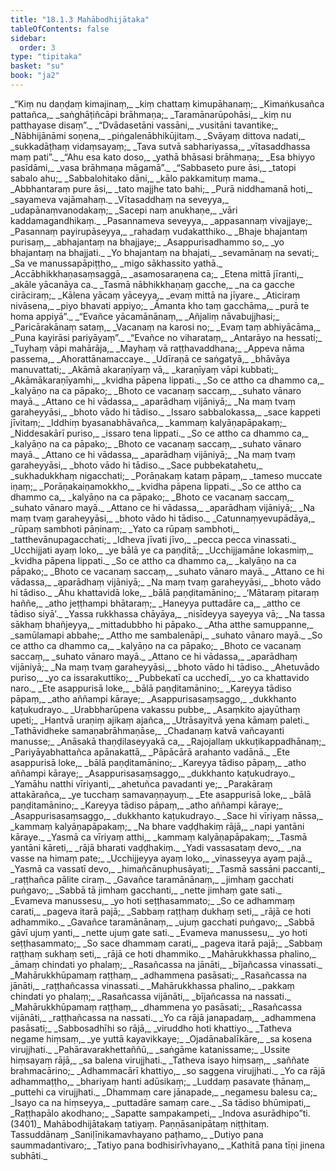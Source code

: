 ```yaml
---
title: "18.1.3 Mahābodhijātaka"
tableOfContents: false
sidebar:
  order: 3
type: "tipitaka"
basket: "su"
book: "ja2"
---
```



<DynamicBreadcrumb />

<Division number="124" book="ja2">

<Paragraph number="380" type="verses" book="ja2">
_“Kiṃ nu daṇḍaṃ kimajinaṃ,_  
_kiṃ chattaṃ kimupāhanaṃ;_  
_Kimaṅkusañca pattañca,_  
_saṅghāṭiñcāpi brāhmaṇa;_  
_Taramānarūpohāsi,_  
_kiṃ nu patthayase disaṃ”._  

</Paragraph>

</Division>
<Division number="125" book="ja2">

<Paragraph number="381" type="verses" book="ja2">
_“Dvādasetāni vassāni,_  
_vusitāni tavantike;_  
_Nābhijānāmi soṇena,_  
_piṅgalenābhikūjitaṃ._  

</Paragraph>

</Division>
<Division number="126" book="ja2">

<Paragraph number="382" type="verses" book="ja2">
_Svāyaṃ dittova nadati,_  
_sukkadāṭhaṃ vidaṃsayaṃ;_  
_Tava sutvā sabhariyassa,_  
_vītasaddhassa maṃ pati”._  

</Paragraph>

</Division>
<Division number="127" book="ja2">

<Paragraph number="383" type="verses" book="ja2">
_“Ahu esa kato doso,_  
_yathā bhāsasi brāhmaṇa;_  
_Esa bhiyyo pasīdāmi,_  
_vasa brāhmaṇa māgamā”._  

</Paragraph>

</Division>
<Division number="128" book="ja2">

<Paragraph number="384" type="verses" book="ja2">
_“Sabbaseto pure āsi,_  
_tatopi sabalo ahu;_  
_Sabbalohitako dāni,_  
_kālo pakkamituṃ mama._  

</Paragraph>

</Division>
<Division number="129" book="ja2">

<Paragraph number="385" type="verses" book="ja2">
_Abbhantaraṃ pure āsi,_  
_tato majjhe tato bahi;_  
_Purā niddhamanā hoti,_  
_sayameva vajāmahaṃ._  

</Paragraph>

</Division>
<Division number="130" book="ja2">

<Paragraph number="386" type="verses" book="ja2">
_Vītasaddhaṃ na seveyya,_  
_udapānaṃvanodakaṃ;_  
_Sacepi naṃ anukhaṇe,_  
_vāri kaddamagandhikaṃ._  

</Paragraph>

</Division>
<Division number="131" book="ja2">

<Paragraph number="387" type="verses" book="ja2">
_Pasannameva seveyya,_  
_appasannaṃ vivajjaye;_  
_Pasannaṃ payirupāseyya,_  
_rahadaṃ vudakatthiko._  

</Paragraph>

</Division>
<Division number="132" book="ja2">

<Paragraph number="388" type="verses" book="ja2">
_Bhaje bhajantaṃ purisaṃ,_  
_abhajantaṃ na bhajjaye;_  
_Asappurisadhammo so,_  
_yo bhajantaṃ na bhajjati._  

</Paragraph>

</Division>
<Division number="133" book="ja2">

<Paragraph number="389" type="verses" book="ja2">
_Yo bhajantaṃ na bhajati,_  
_sevamānaṃ na sevati;_  
_Sa ve manussapāpiṭṭho,_  
_migo sākhassito yathā._  

</Paragraph>

</Division>
<Division number="134" book="ja2">

<Paragraph number="390" type="verses" book="ja2">
_Accābhikkhaṇasaṃsaggā,_  
_asamosaraṇena ca;_  
_Etena mittā jīranti,_  
_akāle yācanāya ca._  

</Paragraph>

</Division>
<Division number="135" book="ja2">

<Paragraph number="391" type="verses" book="ja2">
_Tasmā nābhikkhaṇaṃ gacche,_  
_na ca gacche cirāciraṃ;_  
_Kālena yācaṃ yāceyya,_  
_evaṃ mittā na jīyare._  

</Paragraph>

</Division>
<Division number="136" book="ja2">

<Paragraph number="392" type="verses" book="ja2">
_Aticiraṃ nivāsena,_  
_piyo bhavati appiyo;_  
_Āmanta kho taṃ gacchāma,_  
_purā te homa appiyā”._  

</Paragraph>

</Division>
<Division number="137" book="ja2">

<Paragraph number="393" type="verses" book="ja2">
_“Evañce yācamānānaṃ,_  
_Añjaliṃ nāvabujjhasi;_  
_Paricārakānaṃ sataṃ,_  
_Vacanaṃ na karosi no;_  
_Evaṃ taṃ abhiyācāma,_  
_Puna kayirāsi pariyāyaṃ”._  

</Paragraph>

</Division>
<Division number="138" book="ja2">

<Paragraph number="394" type="verses" book="ja2">
_“Evañce no viharataṃ,_  
_Antarāyo na hessati;_  
_Tuyhaṃ vāpi mahārāja,_  
_Mayhaṃ vā raṭṭhavaddhana;_  
_Appeva nāma passema,_  
_Ahorattānamaccaye._  

</Paragraph>

</Division>
<Division number="139" book="ja2">

<Paragraph number="395" type="verses" book="ja2">
_Udīraṇā ce saṅgatyā,_  
_bhāvāya manuvattati;_  
_Akāmā akaraṇīyaṃ vā,_  
_karaṇīyaṃ vāpi kubbati;_  
_Akāmākaraṇīyamhi,_  
_kvidha pāpena lippati._  

</Paragraph>

</Division>
<Division number="140" book="ja2">

<Paragraph number="396" type="verses" book="ja2">
_So ce attho ca dhammo ca,_  
_kalyāṇo na ca pāpako;_  
_Bhoto ce vacanaṃ saccaṃ,_  
_suhato vānaro mayā._  

</Paragraph>

</Division>
<Division number="141" book="ja2">

<Paragraph number="397" type="verses" book="ja2">
_Attano ce hi vādassa,_  
_aparādhaṃ vijāniyā;_  
_Na maṃ tvaṃ garaheyyāsi,_  
_bhoto vādo hi tādiso._  

</Paragraph>

</Division>
<Division number="142" book="ja2">

<Paragraph number="398" type="verses" book="ja2">
_Issaro sabbalokassa,_  
_sace kappeti jīvitaṃ;_  
_Iddhiṃ byasanabhāvañca,_  
_kammaṃ kalyāṇapāpakaṃ;_  
_Niddesakārī puriso,_  
_issaro tena lippati._  

</Paragraph>

</Division>
<Division number="143" book="ja2">

<Paragraph number="399" type="verses" book="ja2">
_So ce attho ca dhammo ca,_  
_kalyāṇo na ca pāpako;_  
_Bhoto ce vacanaṃ saccaṃ,_  
_suhato vānaro mayā._  

</Paragraph>

</Division>
<Division number="144" book="ja2">

<Paragraph number="400" type="verses" book="ja2">
_Attano ce hi vādassa,_  
_aparādhaṃ vijāniyā;_  
_Na maṃ tvaṃ garaheyyāsi,_  
_bhoto vādo hi tādiso._  

</Paragraph>

</Division>
<Division number="145" book="ja2">

<Paragraph number="401" type="verses" book="ja2">
_Sace pubbekatahetu,_  
_sukhadukkhaṃ nigacchati;_  
_Porāṇakaṃ kataṃ pāpaṃ,_  
_tameso muccate iṇaṃ;_  
_Porāṇakaiṇamokkho,_  
_kvidha pāpena lippati._  

</Paragraph>

</Division>
<Division number="146" book="ja2">

<Paragraph number="402" type="verses" book="ja2">
_So ce attho ca dhammo ca,_  
_kalyāṇo na ca pāpako;_  
_Bhoto ce vacanaṃ saccaṃ,_  
_suhato vānaro mayā._  

</Paragraph>

</Division>
<Division number="147" book="ja2">

<Paragraph number="403" type="verses" book="ja2">
_Attano ce hi vādassa,_  
_aparādhaṃ vijāniyā;_  
_Na maṃ tvaṃ garaheyyāsi,_  
_bhoto vādo hi tādiso._  

</Paragraph>

</Division>
<Division number="148" book="ja2">

<Paragraph number="404" type="verses" book="ja2">
_Catunnaṃyevupādāya,_  
_rūpaṃ sambhoti pāṇinaṃ;_  
_Yato ca rūpaṃ sambhoti,_  
_tatthevānupagacchati;_  
_Idheva jīvati jīvo,_  
_pecca pecca vinassati._  

</Paragraph>

</Division>
<Division number="149" book="ja2">

<Paragraph number="405" type="verses" book="ja2">
_Ucchijjati ayaṃ loko,_  
_ye bālā ye ca paṇḍitā;_  
_Ucchijjamāne lokasmiṃ,_  
_kvidha pāpena lippati._  

</Paragraph>

</Division>
<Division number="150" book="ja2">

<Paragraph number="406" type="verses" book="ja2">
_So ce attho ca dhammo ca,_  
_kalyāṇo na ca pāpako;_  
_Bhoto ce vacanaṃ saccaṃ,_  
_suhato vānaro mayā._  

</Paragraph>

</Division>
<Division number="151" book="ja2">

<Paragraph number="407" type="verses" book="ja2">
_Attano ce hi vādassa,_  
_aparādhaṃ vijāniyā;_  
_Na maṃ tvaṃ garaheyyāsi,_  
_bhoto vādo hi tādiso._  

</Paragraph>

</Division>
<Division number="152" book="ja2">

<Paragraph number="408" type="verses" book="ja2">
_Āhu khattavidā loke,_  
_bālā paṇḍitamānino;_  
_‘Mātaraṃ pitaraṃ haññe,_  
_atho jeṭṭhampi bhātaraṃ;_  
_Haneyya puttadāre ca,_  
_attho ce tādiso siyā’._  

</Paragraph>

</Division>
<Division number="153" book="ja2">

<Paragraph number="409" type="verses" book="ja2">
_Yassa rukkhassa chāyāya,_  
_nisīdeyya sayeyya vā;_  
_Na tassa sākhaṃ bhañjeyya,_  
_mittadubbho hi pāpako._  

</Paragraph>

</Division>
<Division number="154" book="ja2">

<Paragraph number="410" type="verses" book="ja2">
_Atha atthe samuppanne,_  
_samūlamapi abbahe;_  
_Attho me sambalenāpi,_  
_suhato vānaro mayā._  

</Paragraph>

</Division>
<Division number="155" book="ja2">

<Paragraph number="411" type="verses" book="ja2">
_So ce attho ca dhammo ca,_  
_kalyāṇo na ca pāpako;_  
_Bhoto ce vacanaṃ saccaṃ,_  
_suhato vānaro mayā._  

</Paragraph>

</Division>
<Division number="156" book="ja2">

<Paragraph number="412" type="verses" book="ja2">
_Attano ce hi vādassa,_  
_aparādhaṃ vijāniyā;_  
_Na maṃ tvaṃ garaheyyāsi,_  
_bhoto vādo hi tādiso._  

</Paragraph>

</Division>
<Division number="157" book="ja2">

<Paragraph number="413" type="verses" book="ja2">
_Ahetuvādo puriso,_  
_yo ca issarakuttiko;_  
_Pubbekatī ca ucchedī,_  
_yo ca khattavido naro._  

</Paragraph>

</Division>
<Division number="158" book="ja2">

<Paragraph number="414" type="verses" book="ja2">
_Ete asappurisā loke,_  
_bālā paṇḍitamānino;_  
_Kareyya tādiso pāpaṃ,_  
_atho aññampi kāraye;_  
_Asappurisasaṃsaggo,_  
_dukkhanto kaṭukudrayo._  

</Paragraph>

</Division>
<Division number="159" book="ja2">

<Paragraph number="415" type="verses" book="ja2">
_Urabbharūpena vakassu pubbe,_  
_Asaṃkito ajayūthaṃ upeti;_  
_Hantvā uraṇiṃ ajikaṃ ajañca,_  
_Utrāsayitvā yena kāmaṃ paleti._  

</Paragraph>

</Division>
<Division number="160" book="ja2">

<Paragraph number="416" type="verses" book="ja2">
_Tathāvidheke samaṇabrāhmaṇāse,_  
_Chadanaṃ katvā vañcayanti manusse;_  
_Anāsakā thaṇḍilaseyyakā ca,_  
_Rajojallaṃ ukkuṭikappadhānaṃ;_  
_Pariyāyabhattañca apānakattā,_  
_Pāpācārā arahanto vadānā._  

</Paragraph>

</Division>
<Division number="161" book="ja2">

<Paragraph number="417" type="verses" book="ja2">
_Ete asappurisā loke,_  
_bālā paṇḍitamānino;_  
_Kareyya tādiso pāpaṃ,_  
_atho aññampi kāraye;_  
_Asappurisasaṃsaggo,_  
_dukkhanto kaṭukudrayo._  

</Paragraph>

</Division>
<Division number="162" book="ja2">

<Paragraph number="418" type="verses" book="ja2">
_Yamāhu natthi vīriyanti,_  
_ahetuñca pavadanti ye;_  
_Parakāraṃ attakārañca,_  
_ye tucchaṃ samavaṇṇayuṃ._  

</Paragraph>

</Division>
<Division number="163" book="ja2">

<Paragraph number="419" type="verses" book="ja2">
_Ete asappurisā loke,_  
_bālā paṇḍitamānino;_  
_Kareyya tādiso pāpaṃ,_  
_atho aññampi kāraye;_  
_Asappurisasaṃsaggo,_  
_dukkhanto kaṭukudrayo._  

</Paragraph>

</Division>
<Division number="164" book="ja2">

<Paragraph number="420" type="verses" book="ja2">
_Sace hi vīriyaṃ nāssa,_  
_kammaṃ kalyāṇapāpakaṃ;_  
_Na bhare vaḍḍhakiṃ rājā,_  
_napi yantāni kāraye._  

</Paragraph>

</Division>
<Division number="165" book="ja2">

<Paragraph number="421" type="verses" book="ja2">
_Yasmā ca vīriyaṃ atthi,_  
_kammaṃ kalyāṇapāpakaṃ;_  
_Tasmā yantāni kāreti,_  
_rājā bharati vaḍḍhakiṃ._  

</Paragraph>

</Division>
<Division number="166" book="ja2">

<Paragraph number="422" type="verses" book="ja2">
_Yadi vassasataṃ devo,_  
_na vasse na himaṃ pate;_  
_Ucchijjeyya ayaṃ loko,_  
_vinasseyya ayaṃ pajā._  

</Paragraph>

</Division>
<Division number="167" book="ja2">

<Paragraph number="423" type="verses" book="ja2">
_Yasmā ca vassatī devo,_  
_himañcānuphusāyati;_  
_Tasmā sassāni paccanti,_  
_raṭṭhañca pālite ciraṃ._  

</Paragraph>

</Division>
<Division number="168" book="ja2">

<Paragraph number="424" type="verses" book="ja2">
_Gavañce taramānānaṃ,_  
_jimhaṃ gacchati puṅgavo;_  
_Sabbā tā jimhaṃ gacchanti,_  
_nette jimhaṃ gate sati._  

</Paragraph>

</Division>
<Division number="169" book="ja2">

<Paragraph number="425" type="verses" book="ja2">
_Evameva manussesu,_  
_yo hoti seṭṭhasammato;_  
_So ce adhammaṃ carati,_  
_pageva itarā pajā;_  
_Sabbaṃ raṭṭhaṃ dukhaṃ seti,_  
_rājā ce hoti adhammiko._  

</Paragraph>

</Division>
<Division number="170" book="ja2">

<Paragraph number="426" type="verses" book="ja2">
_Gavañce taramānānaṃ,_  
_ujuṃ gacchati puṅgavo;_  
_Sabbā gāvī ujuṃ yanti,_  
_nette ujuṃ gate sati._  

</Paragraph>

</Division>
<Division number="171" book="ja2">

<Paragraph number="427" type="verses" book="ja2">
_Evameva manussesu,_  
_yo hoti seṭṭhasammato;_  
_So sace dhammaṃ carati,_  
_pageva itarā pajā;_  
_Sabbaṃ raṭṭhaṃ sukhaṃ seti,_  
_rājā ce hoti dhammiko._  

</Paragraph>

</Division>
<Division number="172" book="ja2">

<Paragraph number="428" type="verses" book="ja2">
_Mahārukkhassa phalino,_  
_āmaṃ chindati yo phalaṃ;_  
_Rasañcassa na jānāti,_  
_bījañcassa vinassati._  

</Paragraph>

</Division>
<Division number="173" book="ja2">

<Paragraph number="429" type="verses" book="ja2">
_Mahārukkhūpamaṃ raṭṭhaṃ,_  
_adhammena pasāsati;_  
_Rasañcassa na jānāti,_  
_raṭṭhañcassa vinassati._  

</Paragraph>

</Division>
<Division number="174" book="ja2">

<Paragraph number="430" type="verses" book="ja2">
_Mahārukkhassa phalino,_  
_pakkaṃ chindati yo phalaṃ;_  
_Rasañcassa vijānāti,_  
_bījañcassa na nassati._  

</Paragraph>

</Division>
<Division number="175" book="ja2">

<Paragraph number="431" type="verses" book="ja2">
_Mahārukkhūpamaṃ raṭṭhaṃ,_  
_dhammena yo pasāsati;_  
_Rasañcassa vijānāti,_  
_raṭṭhañcassa na nassati._  

</Paragraph>

</Division>
<Division number="176" book="ja2">

<Paragraph number="432" type="verses" book="ja2">
_Yo ca rājā janapadaṃ,_  
_adhammena pasāsati;_  
_Sabbosadhīhi so rājā,_  
_viruddho hoti khattiyo._  

</Paragraph>

</Division>
<Division number="177" book="ja2">

<Paragraph number="433" type="verses" book="ja2">
_Tatheva negame hiṃsaṃ,_  
_ye yuttā kayavikkaye;_  
_Ojadānabalīkāre,_  
_sa kosena virujjhati._  

</Paragraph>

</Division>
<Division number="178" book="ja2">

<Paragraph number="434" type="verses" book="ja2">
_Pahāravarakhettaññū,_  
_saṅgāme katanissame;_  
_Ussite hiṃsayaṃ rājā,_  
_sa balena virujjhati._  

</Paragraph>

</Division>
<Division number="179" book="ja2">

<Paragraph number="435" type="verses" book="ja2">
_Tatheva isayo hiṃsaṃ,_  
_saññate brahmacārino;_  
_Adhammacārī khattiyo,_  
_so saggena virujjhati._  

</Paragraph>

</Division>
<Division number="180" book="ja2">

<Paragraph number="436" type="verses" book="ja2">
_Yo ca rājā adhammaṭṭho,_  
_bhariyaṃ hanti adūsikaṃ;_  
_Luddaṃ pasavate ṭhānaṃ,_  
_puttehi ca virujjhati._  

</Paragraph>

</Division>
<Division number="181" book="ja2">

<Paragraph number="437" type="verses" book="ja2">
_Dhammaṃ care jānapade,_  
_negamesu balesu ca;_  
_Isayo ca na hiṃseyya,_  
_puttadāre samaṃ care._  

</Paragraph>

</Division>
<Division number="182" book="ja2">

<Paragraph number="438" type="verses" book="ja2">
_Sa tādiso bhūmipati,_  
_Raṭṭhapālo akodhano;_  
_Sapatte sampakampeti,_  
_Indova asurādhipo”ti. (3401)_  


</Paragraph>
</Division>

<Paragraph number="439" type="center" book="ja2">
Mahābodhijātakaṃ tatiyaṃ.



</Paragraph>

<Paragraph number="440" type="center" book="ja2">
Paṇṇāsanipātaṃ niṭṭhitaṃ.



</Paragraph>

<Paragraph number="441" type="center" book="ja2">
Tassuddānaṃ


</Paragraph>

<Paragraph number="442" type="verses" book="ja2">
_Saniḷīnikamavhayano paṭhamo,_  
_Dutiyo pana saummadantivaro;_  
_Tatiyo pana bodhisirīvhayano,_  
_Kathitā pana tīṇi jinena subhāti._
</Paragraph>